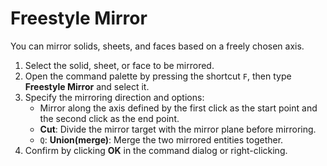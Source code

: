 
# Freestyle Mirror

You can mirror solids, sheets, and faces based on a freely chosen axis.

<KinouGaiyou shortcut="" command="Freestyle Mirror" button="" />

1. Select the solid, sheet, or face to be mirrored.
2. Open the command palette by pressing the shortcut `F`, then type **Freestyle Mirror** and select it.
3. Specify the mirroring direction and options:
   - Mirror along the axis defined by the first click as the start point and the second click as the end point.
   - **Cut**: Divide the mirror target with the mirror plane before mirroring.
   - `Q`: **Union(merge)**: Merge the two mirrored entities together.
4. Confirm by clicking **OK** in the command dialog or right-clicking.